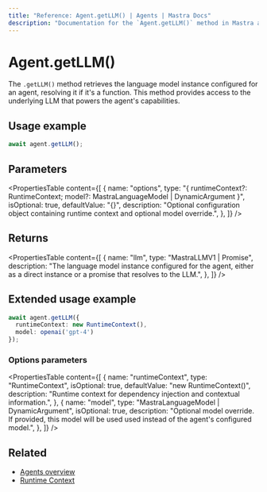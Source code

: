 ```yaml
---
title: "Reference: Agent.getLLM() | Agents | Mastra Docs"
description: "Documentation for the `Agent.getLLM()` method in Mastra agents, which retrieves the language model instance."
---
```


# Agent.getLLM()

The `.getLLM()` method retrieves the language model instance configured for an agent, resolving it if it's a function. This method provides access to the underlying LLM that powers the agent's capabilities.

## Usage example

```typescript copy
await agent.getLLM();
```

## Parameters

<PropertiesTable
  content={[
    {
      name: "options",
      type: "{ runtimeContext?: RuntimeContext; model?: MastraLanguageModel | DynamicArgument<MastraLanguageModel> }",
      isOptional: true,
      defaultValue: "{}",
      description: "Optional configuration object containing runtime context and optional model override.",
    },
  ]}
/>

## Returns

<PropertiesTable
  content={[
    {
      name: "llm",
      type: "MastraLLMV1 | Promise<MastraLLMV1>",
      description: "The language model instance configured for the agent, either as a direct instance or a promise that resolves to the LLM.",
    },
  ]}
/>

## Extended usage example

```typescript copy
await agent.getLLM({
  runtimeContext: new RuntimeContext(),
  model: openai('gpt-4')
});
```

### Options parameters

<PropertiesTable
  content={[
    {
      name: "runtimeContext",
      type: "RuntimeContext",
      isOptional: true,
      defaultValue: "new RuntimeContext()",
      description: "Runtime context for dependency injection and contextual information.",
    },
    {
      name: "model",
      type: "MastraLanguageModel | DynamicArgument<MastraLanguageModel>",
      isOptional: true,
      description: "Optional model override. If provided, this model will be used used instead of the agent's configured model.",
    },
  ]}
/>

## Related

- [Agents overview](/docs/agents/overview)
- [Runtime Context](/docs/server-db/runtime-context)
